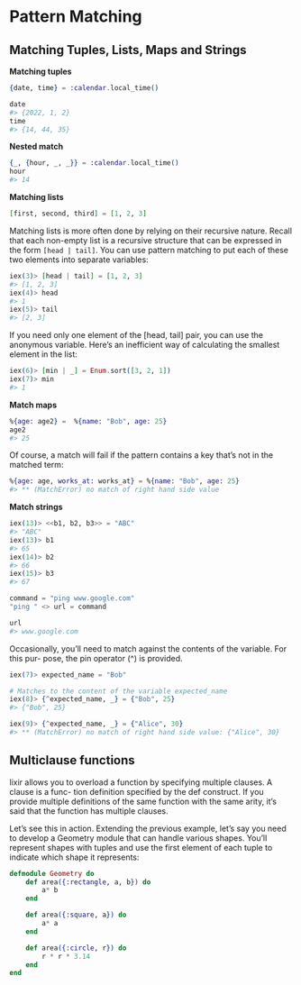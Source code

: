 # Pattern Matching

## Matching Tuples, Lists, Maps and Strings

**Matching tuples**

```elixir
{date, time} = :calendar.local_time()

date
#> {2022, 1, 2}
time
#> {14, 44, 35}
```

**Nested match**

```elixir
{_, {hour, _, _}} = :calendar.local_time()
hour
#> 14
```

**Matching lists**

```elixir
[first, second, third] = [1, 2, 3]
```

Matching lists is more often done by relying on their recursive nature. Recall  that each non-empty list is a recursive structure that can be expressed in the form `[head | tail]`. You can use pattern matching to put each of these two elements into separate variables:

```elixir
iex(3)> [head | tail] = [1, 2, 3]
#> [1, 2, 3]
iex(4)> head
#> 1
iex(5)> tail
#> [2, 3]
```


If you need only one element of the [head, tail] pair, you can use the anonymous variable. Here’s an inefficient way of calculating the smallest element in the list:

```elixir
iex(6)> [min | _] = Enum.sort([3, 2, 1])
iex(7)> min
#> 1
```

**Match maps**

```elixir
%{age: age2} =  %{name: "Bob", age: 25}
age2
#> 25
```

Of course, a match will fail if the pattern contains a key that’s not in the matched term:

```elixir
%{age: age, works_at: works_at} = %{name: "Bob", age: 25}
#> ** (MatchError) no match of right hand side value
```

**Match strings**

```elixir
iex(13)> <<b1, b2, b3>> = "ABC"
#> "ABC"
iex(13)> b1
#> 65
iex(14)> b2
#> 66
iex(15)> b3
#> 67
```

```elixir
command = "ping www.google.com"
"ping " <> url = command

url
#> www.google.com
```

Occasionally, you’ll need to match against the contents of the variable. For this pur- pose, the pin operator (^) is provided.

```elixir
iex(7)> expected_name = "Bob"

# Matches to the content of the variable expected_name
iex(8)> {^expected_name, _} = {"Bob", 25}
#> {"Bob", 25}

iex(9)> {^expected_name, _} = {"Alice", 30}
#> ** (MatchError) no match of right hand side value: {"Alice", 30}
```


## Multiclause functions

lixir allows you to overload a function by specifying multiple clauses. A clause is a func- tion definition specified by the def construct. If you provide multiple definitions of the same function with the same arity, it’s said that the function has multiple clauses.

Let’s see this in action. Extending the previous example, let’s say you need to develop a Geometry module that can handle various shapes. You’ll represent shapes with tuples and use the first element of each tuple to indicate which shape it represents:

```elixir
defmodule Geometry do
    def area({:rectangle, a, b}) do
        a* b
    end

    def area({:square, a}) do
        a* a
    end

    def area({:circle, r}) do
        r * r * 3.14
    end
end
```